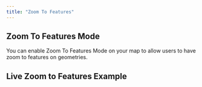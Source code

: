 ```yaml
---
title: "Zoom To Features"
---
```


## Zoom To Features Mode

You can enable Zoom To Features Mode on your map to allow users to have zoom to features on geometries.

<!-- Add detailed documentation and code examples for Zoom To Features Mode here -->

## Live Zoom to Features Example

<BrowserOnlyGmMap gmOptions={helperZoomToFeaturesOptions} />
